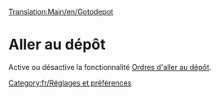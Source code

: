 [[Translation:Main/en/Gotodepot]]
{{en/-}}
=Aller au dépôt=

Active ou désactive la fonctionnalité [[Main/fr/Permettre les ordres d'aller au dépôt|Ordres d'aller au dépôt]].
[[Category:fr/Réglages et préférences]]

{{fr/Amorce}}